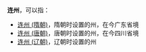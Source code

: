 '''连州'''，可以指：
*[[连州_(隋朝)|连州 (隋朝)]]，隋朝时设置的州，在今广东省境
*[[连州_(唐朝)|连州 (唐朝)]]，唐朝时设置的州，在今四川省境
*[[连州_(辽朝)|连州 (辽朝)]]，辽朝时设置的州

{{Disambig|L|Cat=二字中国州名消歧义}}